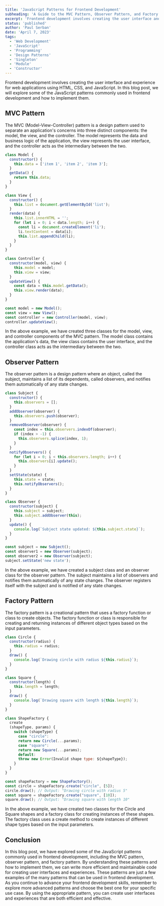 ```yaml
---
title: 'JavaScript Patterns for Frontend Development'
subheading: 'A Guide to the MVC Pattern, Observer Pattern, and Factory Pattern'
excerpt: 'Frontend development involves creating the user interface and experience for web applications using HTML, CSS, and JavaScript. In this blog post, we will explore some of the JavaScript patterns commonly used in frontend development and how to implement them.'
status: 'published'
author: 'Paul Serban'
date: 'April 7, 2023'
tags:
  - 'Web Development'
  - 'JavaScript'
  - 'Programming'
  - 'Design Patterns'
  - 'Singleton'
  - 'Module'
  - 'Constructor'
---
```


Frontend development involves creating the user interface and experience for web applications using HTML, CSS, and JavaScript. In this blog post, we will explore some of the JavaScript patterns commonly used in frontend development and how to implement them.

## MVC Pattern

The MVC (Model-View-Controller) pattern is a design pattern used to separate an application's concerns into three distinct components: the model, the view, and the controller. The model represents the data and business logic of the application, the view represents the user interface, and the controller acts as the intermediary between the two.

```javascript
class Model {
  constructor() {
    this.data = ['item 1', 'item 2', 'item 3'];
  }
  getData() {
    return this.data;
  }
}

class View {
  constructor() {
    this.list = document.getElementById('list');
  }
  render(data) {
    this.list.innerHTML = '';
    for (let i = 0; i < data.length; i++) {
      const li = document.createElement('li');
      li.textContent = data[i];
      this.list.appendChild(li);
    }
  }
}

class Controller {
  constructor(model, view) {
    this.model = model;
    this.view = view;
  }
  updateView() {
    const data = this.model.getData();
    this.view.render(data);
  }
}

const model = new Model();
const view = new View();
const controller = new Controller(model, view);
controller.updateView();
```

In the above example, we have created three classes for the model, view, and controller components of the MVC pattern. The model class contains the application's data, the view class contains the user interface, and the controller class acts as the intermediary between the two.

## Observer Pattern

The observer pattern is a design pattern where an object, called the subject, maintains a list of its dependents, called observers, and notifies them automatically of any state changes.

```javascript
class Subject {
  constructor() {
    this.observers = [];
  }
  addObserver(observer) {
    this.observers.push(observer);
  }
  removeObserver(observer) {
    const index = this.observers.indexOf(observer);
    if (index > -1) {
      this.observers.splice(index, 1);
    }
  }
  notifyObservers() {
    for (let i = 0; i < this.observers.length; i++) {
      this.observers[i].update();
    }
  }
  setState(state) {
    this.state = state;
    this.notifyObservers();
  }
}

class Observer {
  constructor(subject) {
    this.subject = subject;
    this.subject.addObserver(this);
  }
  update() {
    console.log(`Subject state updated: ${this.subject.state}`);
  }
}

const subject = new Subject();
const observer1 = new Observer(subject);
const observer2 = new Observer(subject);
subject.setState('new state');
```

In the above example, we have created a subject class and an observer class for the observer pattern. The subject maintains a list of observers and notifies them automatically of any state changes. The observer registers itself with the subject and is notified of any state changes.

## Factory Pattern

The factory pattern is a creational pattern that uses a factory function or class to create objects. The factory function or class is responsible for creating and returning instances of different object types based on the input parameters.

```javascript
class Circle {
  constructor(radius) {
    this.radius = radius;
  }
  draw() {
    console.log(`Drawing circle with radius ${this.radius}`);
  }
}

class Square {
  constructor(length) {
    this.length = length;
  }
  draw() {
    console.log(`Drawing square with length ${this.length}`);
  }
}

class ShapeFactory {
  create
  (shapeType, params) {
    switch (shapeType) {
      case "circle":
      return new Circle(...params);
      case "square":
      return new Square(...params);
      default:
      throw new Error(Invalid shape type: ${shapeType});
    }
  }
}

const shapeFactory = new ShapeFactory();
const circle = shapeFactory.create("circle", [5]);
circle.draw(); // Output: "Drawing circle with radius 5"
const square = shapeFactory.create("square", [10]);
square.draw(); // Output: "Drawing square with length 10"
```

In the above example, we have created two classes for the Circle and Square shapes and a factory class for creating instances of these shapes. The factory class uses a create method to create instances of different shape types based on the input parameters.

## Conclusion
In this blog post, we have explored some of the JavaScript patterns commonly used in frontend development, including the MVC pattern, observer pattern, and factory pattern. By understanding these patterns and how to implement them, we can write more efficient and maintainable code for creating user interfaces and experiences. These patterns are just a few examples of the many patterns that can be used in frontend development. As you continue to advance your frontend development skills, remember to explore more advanced patterns and choose the best one for your specific use case. By using the appropriate pattern, you can create user interfaces and experiences that are both efficient and effective.
